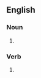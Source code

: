 ==English==

===Noun===
{{head|en|noun plural form}}

# {{plural of|haplotype|lang=en}}

===Verb===
{{head|en|verb form}}

# {{en-third-person singular of|haplotype}}